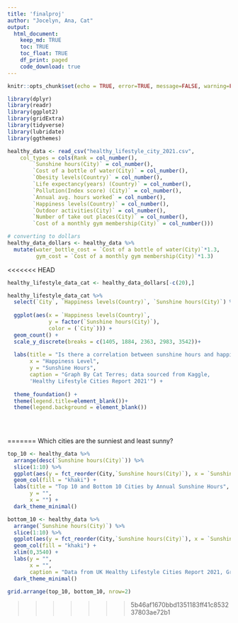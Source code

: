 ```yaml
---
title: 'finalproj'
author: "Jocelyn, Ana, Cat"
output: 
  html_document:
    keep_md: TRUE
    toc: TRUE
    toc_float: TRUE
    df_print: paged
    code_download: true
---
```


```r
knitr::opts_chunk$set(echo = TRUE, error=TRUE, message=FALSE, warning=FALSE)
```

```r
library(dplyr)
library(readr)
library(ggplot2)
library(gridExtra)
library(tidyverse)
library(lubridate) 
library(ggthemes)
```

```r
healthy_data <- read_csv("healthy_lifestyle_city_2021.csv", 
    col_types = cols(Rank = col_number(), 
        `Sunshine hours(City)` = col_number(), 
        `Cost of a bottle of water(City)` = col_number(), 
        `Obesity levels(Country)` = col_number(), 
        `Life expectancy(years) (Country)` = col_number(), 
        `Pollution(Index score) (City)` = col_number(), 
        `Annual avg. hours worked` = col_number(), 
        `Happiness levels(Country)` = col_number(), 
        `Outdoor activities(City)` = col_number(),
        `Number of take out places(City)` = col_number(), 
        `Cost of a monthly gym membership(City)` = col_number()))

# converting to dollars
healthy_data_dollars <- healthy_data %>% 
  mutate(water_bottle_cost = `Cost of a bottle of water(City)`*1.3,
         gym_cost = `Cost of a monthly gym membership(City)`*1.3)
```


<<<<<<< HEAD














```r
healthy_lifestyle_data_cat <- healthy_data_dollars[-c(20),]

healthy_lifestyle_data_cat %>% 
  select(`City`, `Happiness levels(Country)`, `Sunshine hours(City)`) %>% 
  
  ggplot(aes(x = `Happiness levels(Country)`, 
             y = factor(`Sunshine hours(City)`), 
             color = (`City`))) +
  geom_count() +
  scale_y_discrete(breaks = c(1405, 1884, 2363, 2983, 3542))+
  
  labs(title = "Is there a correlation between sunshine hours and happiness levels?",
       x = "Happiness Level",
       y = "Sunshine Hours",
       caption = "Graph By Cat Terres; data sourced from Kaggle, 
       'Healthy Lifestyle Cities Report 2021'") +
  
  theme_foundation() +
  theme(legend.title=element_blank())+
  theme(legend.background = element_blank())
       
  
  

```
=======
Which cities are the sunniest and least sunny?
```r
top_10 <- healthy_data %>% 
  arrange(desc(`Sunshine hours(City)`)) %>% 
  slice(1:10) %>% 
  ggplot(aes(y = fct_reorder(City,`Sunshine hours(City)`), x = `Sunshine hours(City)`)) +
  geom_col(fill = "khaki") +
  labs(title = "Top 10 and Bottom 10 Cities by Annual Sunshine Hours",
       y = "",
       x = "") +
  dark_theme_minimal()

bottom_10 <- healthy_data %>% 
  arrange(`Sunshine hours(City)`) %>% 
  slice(1:10) %>% 
  ggplot(aes(y = fct_reorder(City,`Sunshine hours(City)`), x = `Sunshine hours(City)`)) +
  geom_col(fill = "khaki") +
  xlim(0,3540) +
  labs(y = "",
       x = "",
       caption = "Data from UK Healthy Lifestyle Cities Report 2021, Graph by Jocelyn Radke") +
  dark_theme_minimal()

grid.arrange(top_10, bottom_10, nrow=2)
```

>>>>>>> 5b46af1670bbd1351183ff41c853237803ae72b1
